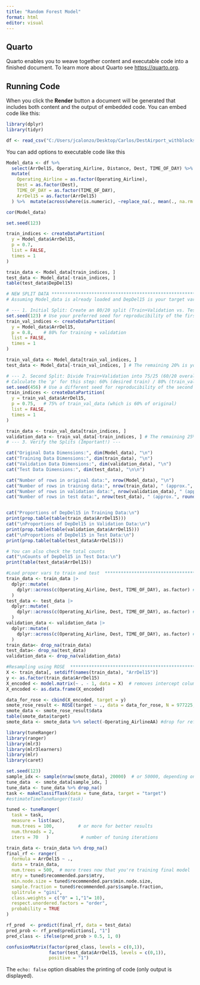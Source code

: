 ---
title: "Random Forest Model"
format: html
editor: visual
---

## Quarto

Quarto enables you to weave together content and executable code into a finished document. To learn more about Quarto see <https://quarto.org>.

## Running Code

When you click the **Render** button a document will be generated that includes both content and the output of embedded code. You can embed code like this:

```{r}
library(dplyr)
library(tidyr)

df <- read_csv("C:/Users/jcalonzo/Desktop/Carlos/DestAirport_withblocks.csv")

```

You can add options to executable code like this

```{r}

Model_data <- df %>%
  select(ArrDel15, Operating_Airline, Distance, Dest, TIME_OF_DAY) %>%
  mutate(
    Operating_Airline = as.factor(Operating_Airline),
    Dest = as.factor(Dest),
    TIME_OF_DAY = as.factor(TIME_OF_DAY),
    ArrDel15 = as.factor(ArrDel15)
  ) %>%  mutate(across(where(is.numeric), ~replace_na(., mean(., na.rm = TRUE))))

```

```{r}
cor(Model_data)
```

```{r}
set.seed(123)

train_indices <- createDataPartition(
  y = Model_data$ArrDel15,
  p = 0.7,
  list = FALSE,
  times = 1
)

train_data <- Model_data[train_indices, ]
test_data <- Model_data[-train_indices, ]
table(test_data$DepDel15)

```

```{r}

# NEW SPLIT DATA *************************************************************
# Assuming Model_data is already loaded and DepDel15 is your target variable

# --- 1. Initial Split: Create an 80/20 split (Train+Validation vs. Test) ---
set.seed(123) # Use your preferred seed for reproducibility of the first split
train_val_indices <- createDataPartition(
  y = Model_data$ArrDel15,
  p = 0.8,    # 80% for training + validation
  list = FALSE,
  times = 1
)

train_val_data <- Model_data[train_val_indices, ]
test_data <- Model_data[-train_val_indices, ] # The remaining 20% is your test set

# --- 2. Second Split: Divide Train+Validation into 75/25 (60/20 overall) ---
# Calculate the 'p' for this step: 60% (desired train) / 80% (train_val_data size) = 0.75
set.seed(456) # Use a different seed for reproducibility of the second split
train_indices <- createDataPartition(
  y = train_val_data$ArrDel15,
  p = 0.75,   # 75% of train_val_data (which is 60% of original)
  list = FALSE,
  times = 1
)

train_data <- train_val_data[train_indices, ]
validation_data <- train_val_data[-train_indices, ] # The remaining 25% of train_val_data (which is 20% of original)
# --- 3. Verify the Splits (Important!) ---

cat("Original Data Dimensions:", dim(Model_data), "\n")
cat("Training Data Dimensions:", dim(train_data), "\n")
cat("Validation Data Dimensions:", dim(validation_data), "\n")
cat("Test Data Dimensions:", dim(test_data), "\n\n")

cat("Number of rows in original data:", nrow(Model_data), "\n")
cat("Number of rows in training data:", nrow(train_data), " (approx.", round(nrow(train_data)/nrow(Model_data)*100), "%)\n")
cat("Number of rows in validation data:", nrow(validation_data), " (approx.", round(nrow(validation_data)/nrow(Model_data)*100), "%)\n")
cat("Number of rows in test data:", nrow(test_data), " (approx.", round(nrow(test_data)/nrow(Model_data)*100), "%)\n\n")


cat("Proportions of DepDel15 in Training Data:\n")
print(prop.table(table(train_data$ArrDel15)))
cat("\nProportions of DepDel15 in Validation Data:\n")
print(prop.table(table(validation_data$ArrDel15)))
cat("\nProportions of DepDel15 in Test Data:\n")
print(prop.table(table(test_data$ArrDel15)))

# You can also check the total counts
cat("\nCounts of DepDel15 in Test Data:\n")
print(table(test_data$ArrDel15))

#Load proper vars to train and test  *************************************************************
train_data <- train_data |>
  dplyr::mutate(
    dplyr::across(c(Operating_Airline, Dest, TIME_OF_DAY), as.factor) #deleted origin here 
  )
test_data <- test_data |>
  dplyr::mutate(
    dplyr::across(c(Operating_Airline, Dest, TIME_OF_DAY), as.factor) #deleted origin here 
  )
validation_data <- validation_data |>
  dplyr::mutate(
    dplyr::across(c(Operating_Airline, Dest, TIME_OF_DAY), as.factor) #deleted origin here 
  )
train_data<- drop_na(train_data)
test_data<- drop_na(test_data)
validation_data <- drop_na(validation_data)

#Resampling using ROSE  *************************************************************
X <- train_data[, setdiff(names(train_data), "ArrDel15")]
y <- as.factor(train_data$ArrDel15)
X_encoded <- model.matrix(~ . - 1, data = X)  # removes intercept column
X_encoded <- as.data.frame(X_encoded)

data_for_rose <- cbind(X_encoded, target = y)
smote_rose_result <- ROSE(target ~ ., data = data_for_rose, N = 977225, p = 0.5) # Example: N=desired total samples, p=desired minority proportion
smote_data <- smote_rose_result$data
table(smote_data$target)
smote_data <- smote_data %>% select(-Operating_AirlineAA) #drop for reference level
```

```{r}
library(tuneRanger)
library(ranger)
library(mlr3)
library(mlr3learners)
library(mlr)
library(caret)

```

```{r}
set.seed(123)
sample_idx <- sample(nrow(smote_data), 20000)  # or 50000, depending on speed
tune_data  <- smote_data[sample_idx, ]
tune_data <- tune_data %>% drop_na()
task <- makeClassifTask(data = tune_data, target = "target")
#estimateTimeTuneRanger(task)

```

```{r}
tuned <- tuneRanger(
  task = task,
  measure = list(auc),
  num.trees = 100,         # or more for better results
  num.threads = 2,
  iters = 70   )            # number of tuning iterations


```

```{r}
train_data <- train_data %>% drop_na()
final_rf <- ranger(
  formula = ArrDel15 ~ .,
  data = train_data,
  num.trees = 500,  # more trees now that you're training final model
  mtry = tuned$recommended.pars$mtry,
  min.node.size = tuned$recommended.pars$min.node.size,
  sample.fraction = tuned$recommended.pars$sample.fraction,
  splitrule = "gini",
  class.weights = c("0" = 1,"1"= 10),
  respect.unordered.factors = "order",
  probability = TRUE
)
```

```{r}
rf_pred  <- predict(final_rf, data = test_data)
pred_prob <- rf_pred$predictions[, "1"]
pred_class <- ifelse(pred_prob > 0.5, 1, 0)

```

```{r}
confusionMatrix(factor(pred_class, levels = c(0,1)),
                factor(test_data$ArrDel15, levels = c(0,1)),
                positive = "1")


```

The `echo: false` option disables the printing of code (only output is displayed).
